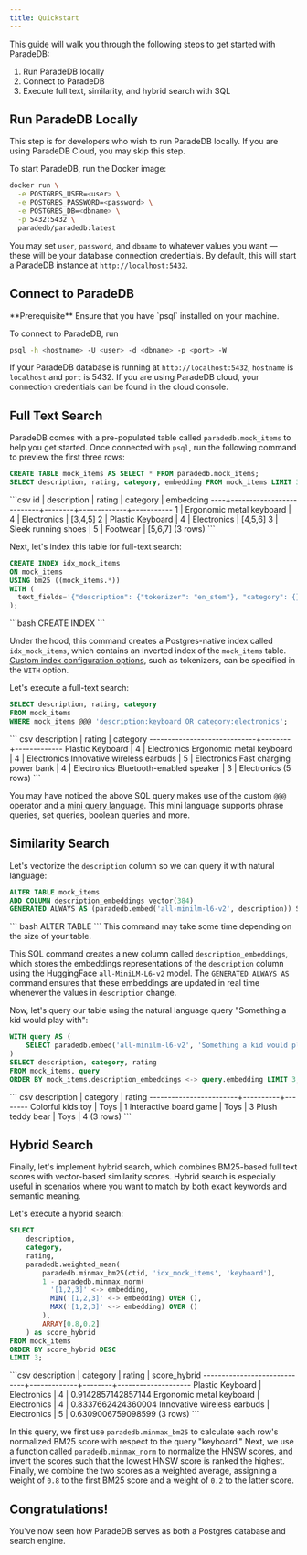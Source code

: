 ```yaml
---
title: Quickstart
---
```


This guide will walk you through the following steps to get started with ParadeDB:

1. Run ParadeDB locally
2. Connect to ParadeDB
3. Execute full text, similarity, and hybrid search with SQL

## Run ParadeDB Locally

<Note>
  This step is for developers who wish to run ParadeDB locally. If you are using
  ParadeDB Cloud, you may skip this step.
</Note>

To start ParadeDB, run the Docker image:

```bash
docker run \
  -e POSTGRES_USER=<user> \
  -e POSTGRES_PASSWORD=<password> \
  -e POSTGRES_DB=<dbname> \
  -p 5432:5432 \
  paradedb/paradedb:latest
```

You may set `user`, `password`, and `dbname` to whatever values you want — these will be your database
connection credentials. By default, this will start a ParadeDB instance at `http://localhost:5432`.

## Connect to ParadeDB

<Info>
  **Prerequisite** Ensure that you have `psql` installed on your machine.
</Info>

To connect to ParadeDB, run

```bash
psql -h <hostname> -U <user> -d <dbname> -p <port> -W
```

If your ParadeDB database is running at `http://localhost:5432`, `hostname` is `localhost` and `port` is 5432. If you are using ParadeDB cloud, your connection credentials can be found in the cloud console.

## Full Text Search

ParadeDB comes with a pre-populated table called `paradedb.mock_items` to help you get started.
Once connected with `psql`, run the following command to preview the first three rows:

```sql
CREATE TABLE mock_items AS SELECT * FROM paradedb.mock_items;
SELECT description, rating, category, embedding FROM mock_items LIMIT 3;
```

<Accordion title="Expected Response">
```csv
 id |       description        | rating |  category   | embedding
----+--------------------------+--------+-------------+-----------
  1 | Ergonomic metal keyboard |      4 | Electronics | [3,4,5]
  2 | Plastic Keyboard         |      4 | Electronics | [4,5,6]
  3 | Sleek running shoes      |      5 | Footwear    | [5,6,7]
(3 rows)
```
</Accordion>

Next, let's index this table for full-text search:

```sql
CREATE INDEX idx_mock_items 
ON mock_items 
USING bm25 ((mock_items.*))
WITH (
  text_fields='{"description": {"tokenizer": "en_stem"}, "category": {}}'
);
```

<Accordion title="Expected Response">
```bash 
CREATE INDEX 
```
</Accordion>

Under the hood, this command creates a Postgres-native index called `idx_mock_items`, which contains 
an inverted index of the `mock_items` table. [Custom index configuration options](/indexing/bm25), such as 
tokenizers, can be specified in the `WITH` option.

Let's execute a full-text search:

```sql
SELECT description, rating, category
FROM mock_items
WHERE mock_items @@@ 'description:keyboard OR category:electronics';
```

<Accordion title="Expected Response">
``` csv
         description         | rating |  category
-----------------------------+--------+-------------
 Plastic Keyboard            |      4 | Electronics
 Ergonomic metal keyboard    |      4 | Electronics
 Innovative wireless earbuds |      5 | Electronics
 Fast charging power bank    |      4 | Electronics
 Bluetooth-enabled speaker   |      3 | Electronics
(5 rows)
```
</Accordion>

You may have noticed the above SQL query makes use of
the custom `@@@` operator and a [mini query language](search/bm25). This mini language supports phrase queries, 
set queries, boolean queries and more.

## Similarity Search

Let's vectorize the `description` column so we can query it with natural language:

```sql
ALTER TABLE mock_items
ADD COLUMN description_embeddings vector(384)
GENERATED ALWAYS AS (paradedb.embed('all-minilm-l6-v2', description)) STORED;
```

<Accordion title="Expected Response">
``` bash 
ALTER TABLE 
```
</Accordion>

<Note>
  This command may take some time depending on the size of your table.
</Note>

This SQL command creates a new column called `description_embeddings`, which stores the embeddings representations
of the `description` column using the HuggingFace `all-MiniLM-L6-v2` model.
The `GENERATED ALWAYS AS` command ensures that these embeddings are updated in real time whenever the values
in `description` change.

Now, let's query our table using the natural language query "Something a kid would play with":

```sql
WITH query AS (
    SELECT paradedb.embed('all-minilm-l6-v2', 'Something a kid would play with')::vector AS embedding
)
SELECT description, category, rating
FROM mock_items, query 
ORDER BY mock_items.description_embeddings <-> query.embedding LIMIT 3;
```

<Accordion title="Expected Response">
``` csv 
      description       | category | rating
------------------------+----------+--------
 Colorful kids toy      | Toys     |      1
 Interactive board game | Toys     |      3
 Plush teddy bear       | Toys     |      4
(3 rows)
```
</Accordion>

## Hybrid Search

Finally, let's implement hybrid search, which combines BM25-based full text scores with vector-based 
similarity scores. Hybrid search is especially useful in scenarios where you want to match by both 
exact keywords and semantic meaning.

Let's execute a hybrid search:

```sql 
SELECT
    description,
    category,
    rating,
    paradedb.weighted_mean(
        paradedb.minmax_bm25(ctid, 'idx_mock_items', 'keyboard'),
        1 - paradedb.minmax_norm(
          '[1,2,3]' <-> embedding, 
          MIN('[1,2,3]' <-> embedding) OVER (), 
          MAX('[1,2,3]' <-> embedding) OVER ()
        ),
        ARRAY[0.8,0.2]
    ) as score_hybrid
FROM mock_items
ORDER BY score_hybrid DESC
LIMIT 3;
```
<Accordion title="Expected Response">
```csv 
         description         |  category   | rating |    score_hybrid
-----------------------------+-------------+--------+--------------------
 Plastic Keyboard            | Electronics |      4 | 0.9142857142857144
 Ergonomic metal keyboard    | Electronics |      4 | 0.8337662424360004
 Innovative wireless earbuds | Electronics |      5 | 0.6309006759098599
(3 rows)
```
</Accordion>

In this query, we first use `paradedb.minmax_bm25` to calculate each row's normalized BM25 score with respect to 
the query "keyboard." Next, we use a function called `paradedb.minmax_norm` to normalize the HNSW scores, and invert 
the scores such that the lowest HNSW score is ranked the highest. Finally, we combine the two scores as a weighted average, assigning a weight of `0.8` to the first BM25 score and 
a weight of `0.2` to the latter score.

## Congratulations!

You've now seen how ParadeDB serves as both a Postgres database and search engine.
